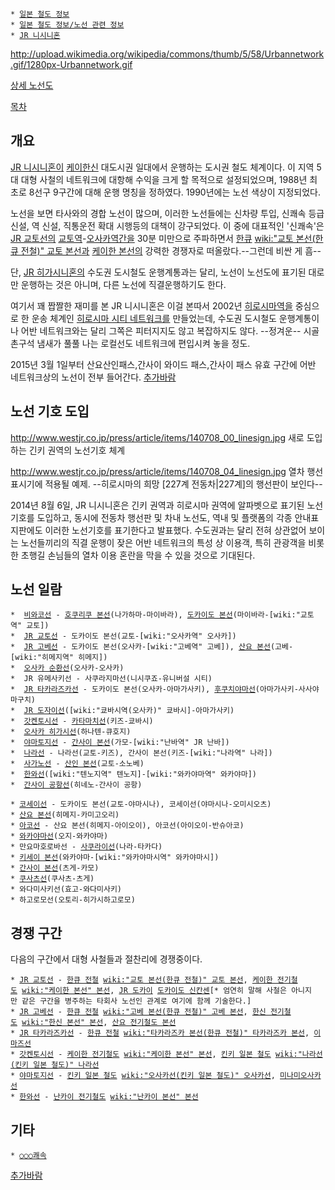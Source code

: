 {{{+1 アーバンネットワーク / Urban Network}}}
 * [[일본 철도 정보]]
 * [[일본 철도 정보/노선 관련 정보]]
 * [[JR 니시니혼]]

http://upload.wikimedia.org/wikipedia/commons/thumb/5/58/Urbannetwork.gif/1280px-Urbannetwork.gif

[http://www.jr-odekake.net/eki/pdf/ubn.pdf 상세 노선도]

[[목차]]
== 개요 ==
[[JR 니시니혼]]이 [[케이한신]] 대도시권 일대에서 운행하는 도시권 철도 체계이다. 이 지역 5대 대형 사철의 네트워크에 대항해 수익을 크게 할 목적으로 설정되었으며, 1988년 최초로 8선구 9구간에 대해 운행 명칭을 정하였다. 1990년에는 노선 색상이 지정되었다.

노선을 보면 타사와의 경합 노선이 많으며, 이러한 노선들에는 신차량 투입, 신쾌속 등급 신설, 역 신설, 직통운전 확대 시행등의 대책이 강구되었다. 이 중에 대표적인 '신쾌속'은 [[JR 교토선]]의 [[교토역]]-[[오사카역]]간을 30분 미만으로 주파하면서 [[한큐]] [[wiki:"교토 본선(한큐 전철)" 교토 본선]]과 [[케이한 본선]]의 강력한 경쟁자로 떠올랐다.--그런데 비싼 게 흠--

단, [[JR 히가시니혼]]의 수도권 도시철도 운행계통과는 달리, 노선이 노선도에 표기된 대로만 운행하는 것은 아니며, 다른 노선에 직결운행하기도 한다.

여기서 꽤 짭짤한 재미를 본 JR 니시니혼은 이걸 본따서 2002년 [[히로시마역]]을 중심으로 한 운송 체계인 [[히로시마 시티 네트워크]]를 만들었는데, 수도권 도시철도 운행계통이나 어반 네트워크와는 달리 그쪽은 피터지지도 않고 복잡하지도 않다. --정겨운-- 시골 촌구석 냄새가 풀풀 나는 로컬선도 네트워크에 편입시켜 놓을 정도.

2015년 3월 1일부터 산요산인패스,간사이 와이드 패스,간사이 패스 유효 구간에 어반 네트워크상의 노선이 전부 들어간다.
[[추가바람]]

== 노선 기호 도입 ==
http://www.westjr.co.jp/press/article/items/140708_00_linesign.jpg
새로 도입하는 긴키 권역의 노선기호 체계

http://www.westjr.co.jp/press/article/items/140708_04_linesign.jpg
열차 행선표시기에 적용될 예제. --히로시마의 희망 [227계 전동차|227계]의 행선판이 보인다--

2014년 8월 6일, JR 니시니혼은 긴키 권역과 히로시마 권역에 알파벳으로 표기된 노선기호를 도입하고, 동시에 전동차 행선판 및 차내 노선도, 역내 및 플랫폼의 각종 안내표지판에도 이러한 노선기호를 표기한다고 발표했다. 수도권과는 달리 전혀 상관없어 보이는 노선들끼리의 직결 운행이 잦은 어반 네트워크의 특성 상 이용객, 특히 관광객을 비롯한 초행길 손님들의 열차 이용 혼란을 막을 수 있을 것으로 기대된다.

== 노선 일람 ==
 * {{{#0072bc ■}}} [[비와코선]] - [[호쿠리쿠 본선]](나가하마-마이바라), [[도카이도 본선]](마이바라-[wiki:"교토역" 교토])
 * {{{#0072bc ■}}} [[JR 교토선]] - 도카이도 본선(교토-[wiki:"오사카역" 오사카])
 * {{{#0072bc ■}}} [[JR 고베선]] - 도카이도 본선(오사카-[wiki:"고베역" 고베]), [[산요 본선]](고베-[wiki:"히메지역" 히메지])
 * {{{#e80000 ■}}} [[오사카 순환선]](오사카-오사카)
 * {{{#e80000 ■}}} JR 유메사키선 - 사쿠라지마선(니시쿠죠-유니버설 시티)
 * {{{#ffcc00 ■}}} [[JR 타카라즈카선]] - 도카이도 본선(오사카-아마가사키), [[후쿠치야마선]](아마가사키-사사야마구치)
 * {{{#ff1493 ■}}} [[JR 도자이선]]([wiki:"쿄바시역(오사카)" 쿄바시]-아마가사키)
 * {{{#9acd32 ■}}} [[갓켄토시선]] - [[카타마치선]](키즈-쿄바시)
 * {{{#335099 ■}}} [[오사카 히가시선]](하나텐-큐호지)
 * {{{#009933 ■}}} [[야마토지선]] - [[간사이 본선]](가모-[wiki:"난바역" JR 난바])
 * {{{#a52a2a ■}}} [[나라선]] - 나라선(교토-키즈), 간사이 본선(키즈-[wiki:"나라역" 나라])
 * {{{#9370db ■}}} [[사가노선]] - [[산인 본선]](교토-소노베)
 * {{{#ff6600 ■}}} [[한와선]]([wiki:"텐노지역" 텐노지]-[wiki:"와카야마역" 와카야마])
 * {{{#0072bc ■}}} [[간사이 공항선]](히네노-간사이 공항)

 * [[코세이선]] - 도카이도 본선(교토-야마시나), 코세이선(야마시나-오미시오츠)
 * [[산요 본선]](히메지-카미고오리)
 * [[아코선]] - 산요 본선(히메지-아이오이), 아코선(아이오이-반슈아코)
 * [[와카야마선]](오지-와카야마)
 * 만요마호로바선 - [[사쿠라이선]](나라-타카다)
 * [[키세이 본선]](와카야마-[wiki:"와카야마시역" 와카야마시])
 * [[간사이 본선]](츠게-카모)
 * [[쿠사츠선]](쿠사츠-츠게)
 * 와다미사키선(효고-와다미사키)
 * 하고로모선(오토리-히가시하고로모)

== 경쟁 구간 ==
다음의 구간에서 대형 사철들과 절찬리에 경쟁중이다.
 * [[JR 교토선]] - [[한큐 전철]] [[wiki:"교토 본선(한큐 전철)" 교토 본선]], [[케이한 전기철도]] [[wiki:"케이한 본선" 본선]], [[JR 도카이]] [[도카이도 신칸센]][* 엄연히 말해 사철은 아니지만 같은 구간을 병주하는 타회사 노선인 관계로 여기에 함께 기술한다.]
 * [[JR 고베선]] - [[한큐 전철]] [[wiki:"고베 본선(한큐 전철)" 고베 본선]], [[한신 전기철도]] [[wiki:"한신 본선" 본선]], [[산요 전기철도 본선]]
 * [[JR 타카라즈카선]] - [[한큐 전철]] [[wiki:"타카라즈카 본선(한큐 전철)" 타카라즈카 본선]], [[이마즈선]]
 * [[갓켄토시선]] - [[케이한 전기철도]] [[wiki:"케이한 본선" 본선]], [[킨키 일본 철도]] [[wiki:"나라선(킨키 일본 철도)" 나라선]]
 * [[야마토지선]] - [[킨키 일본 철도]] [[wiki:"오사카선(킨키 일본 철도)" 오사카선]], [[미나미오사카선]]
 * [[한와선]] - [[난카이 전기철도]] [[wiki:"난카이 본선" 본선]]

== 기타 ==
 * [[어반 네트워크/○○○쾌속|○○○쾌속]]


[[추가바람]]

